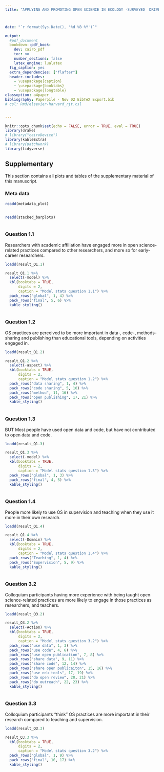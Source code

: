 ```yaml
---
title: "APPLYING AND PROMOTING OPEN SCIENCE IN ECOLOGY -SURVEYED  DRIVERS AND CHALLENGES"



date: "`r format(Sys.Date(), '%d %B %Y')`"

output: 
  #pdf_document
  bookdown::pdf_book:
    dev: cairo_pdf
    toc: no
    number_sections: false
    latex_engine: lualatex
  fig_caption: yes
  extra_dependencies: ["flafter"]
  header-includes:
    - \usepackage{caption}
    - \usepackage{booktabs}
    - \usepackage{longtable}
classoption: a4paper
bibliography: Paperpile - Nov 02 BibTeX Export.bib
# csl: Rmd/elsevier-harvard_rjt.csl


---
```


```r
knitr::opts_chunk$set(echo = FALSE, error = TRUE, eval = TRUE)
library(drake)
# library("cairoDevice")
library(kableExtra)
# library(patchwork)
library(tidyverse)

```

## Supplementary

This section contains all plots and tables of the supplementary material of this manuscript.


### Meta data


```r
readd(metadata_plot)
  
```


```r
readd(stacked_barplots)
  
```


### Question 1.1

Researchers with academic affiliation have engaged more in open science-related practices compared to other researchers, and more so for early-career researchers.

```r
loadd(result_Q1.1)

result_Q1.1 %>% 
  select(-model) %>% 
  kbl(booktabs = TRUE, 
      digits = 2,
      caption = "Model stats question 1.1") %>% 
  pack_rows("global", 1, 4) %>% 
  pack_rows("final", 5, 6) %>% 
  kable_styling()
  
```



### Question 1.2


OS practices are perceived to be more important in data-, code-, methods-sharing and publishing than educational tools, depending on activities engaged in.

```r
loadd(result_Q1.2)

result_Q1.2 %>% 
  select(-aspect) %>% 
  kbl(booktabs = TRUE, 
      digits = 2,
      caption = "Model stats question 1.2") %>% 
  pack_rows("data sharing", 1, 4) %>% 
  pack_rows("code sharing", 5, 10) %>% 
  pack_rows("method", 11, 16) %>% 
  pack_rows("open publishing", 17, 21) %>% 
  kable_styling()
  
```



### Question 1.3

BUT Most people have used open data and code, but have not contributed to open data and code.

```r
loadd(result_Q1.3)

result_Q1.3 %>% 
  select(-model) %>% 
  kbl(booktabs = TRUE, 
      digits = 2,
      caption = "Model stats question 1.3") %>% 
  pack_rows("global", 1, 3) %>% 
  pack_rows("final", 4, 5) %>% 
  kable_styling()
  
```



### Question 1.4

People more likely to use OS in supervision and teaching when they use it more in their own research.

```r
loadd(result_Q1.4)

result_Q1.4 %>% 
  select(-Domain) %>% 
  kbl(booktabs = TRUE, 
      digits = 2,
      caption = "Model stats question 1.4") %>% 
  pack_rows("Teaching", 1, 4) %>% 
  pack_rows("Supervision", 5, 9) %>% 
  kable_styling()
  
```



### Question 3.2

Colloquium participants having more experience with being taught open science-related practices are more likely to engage in those practices as researchers, and teachers.

```r
loadd(result_Q3.2)

result_Q3.2 %>% 
  select(-Action) %>% 
  kbl(booktabs = TRUE, 
      digits = 2,
      caption = "Model stats question 3.2") %>% 
  pack_rows("use data", 1, 3) %>% 
  pack_rows("use code", 4, 6) %>%
  pack_rows("use open publication", 7, 8) %>% 
  pack_rows("share data", 9, 11) %>%
  pack_rows("share code", 12, 14) %>% 
  pack_rows("share open publicaiton", 15, 16) %>%
  pack_rows("use edu tools", 17, 19) %>%
  pack_rows("do open review", 20, 21) %>%
  pack_rows("do outreach", 22, 23) %>%
  kable_styling()
  
```


### Question 3.3

Colloquium participants "think" OS practices are more important in their research compared to teaching and supervision.

```r
loadd(result_Q3.3)

result_Q3.3 %>% 
  kbl(booktabs = TRUE, 
      digits = 2,
      caption = "Model stats question 3.2") %>% 
  pack_rows("global", 1, 9) %>% 
  pack_rows("final", 10, 17) %>%
  kable_styling()
  
```